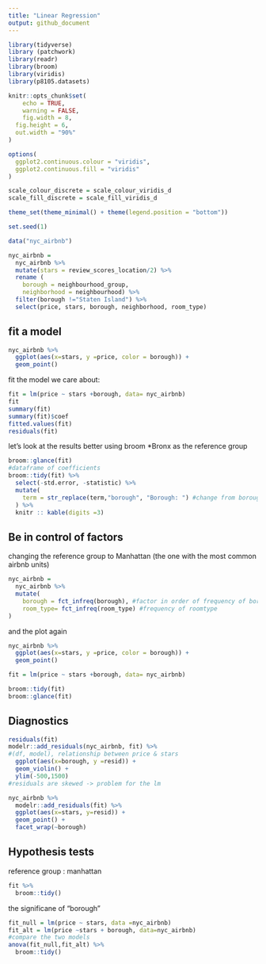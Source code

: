 ```yaml
---
title: "Linear Regression"
output: github_document
---
```


```r
library(tidyverse)
library (patchwork)
library(readr)
library(broom)
library(viridis)
library(p8105.datasets)

knitr::opts_chunk$set(
	echo = TRUE,
	warning = FALSE,
	fig.width = 8, 
  fig.height = 6,
  out.width = "90%"
)

options(
  ggplot2.continuous.colour = "viridis",
  ggplot2.continuous.fill = "viridis"
)

scale_colour_discrete = scale_colour_viridis_d
scale_fill_discrete = scale_fill_viridis_d

theme_set(theme_minimal() + theme(legend.position = "bottom"))

set.seed(1)
```

``` r
data("nyc_airbnb")

nyc_airbnb = 
  nyc_airbnb %>%
  mutate(stars = review_scores_location/2) %>%
  rename (
    borough = neighbourhood_group,
    neighborhood = neighbourhood) %>%
  filter(borough !="Staten Island") %>%
  select(price, stars, borough, neighborhood, room_type)
```

## fit a model
```r
nyc_airbnb %>%
  ggplot(aes(x=stars, y =price, color = borough)) +
  geom_point()
```
fit the model we care about:
```r
fit = lm(price ~ stars +borough, data= nyc_airbnb)
fit
summary(fit)
summary(fit)$coef
fitted.values(fit)
residuals(fit)
```
let's look at the results better using broom
*Bronx as the reference group
```r
broom::glance(fit)
#dataframe of coefficients
broom::tidy(fit) %>%
  select(-std.error, -statistic) %>%
  mutate(
    term = str_replace(term,"borough", "Borough: ") #change from borough to capital Borough:
  ) %>%
  knitr :: kable(digits =3)
```

## Be in control of factors
changing the reference group to Manhattan (the one with the most common airbnb units)
```r
nyc_airbnb =
  nyc_airbnb %>%
  mutate(
    borough = fct_infreq(borough), #factor in order of frequency of borough
    room_type= fct_infreq(room_type) #frequency of roomtype
)
```
and the plot again
```r
nyc_airbnb %>%
  ggplot(aes(x=stars, y =price, color = borough)) +
  geom_point()

fit = lm(price ~ stars +borough, data= nyc_airbnb)

broom::tidy(fit)
broom::glance(fit)
```

## Diagnostics

```r
residuals(fit)
modelr::add_residuals(nyc_airbnb, fit) %>%
#(df, model), relationship between price & stars
  ggplot(aes(x=borough, y =resid)) +
  geom_violin() +
  ylim(-500,1500)
#residuals are skewed -> problem for the lm

nyc_airbnb %>%
  modelr::add_residuals(fit) %>%
  ggplot(aes(x=stars, y=resid)) +
  geom_point() + 
  facet_wrap(~borough)
```
## Hypothesis tests
reference group : manhattan
```r
fit %>%
  broom::tidy()
```
the significane of "borough"
```r
fit_null = lm(price ~ stars, data =nyc_airbnb)
fit_alt = lm(price ~stars + borough, data=nyc_airbnb)
#compare the two models
anova(fit_null,fit_alt) %>%
  broom::tidy()
```





